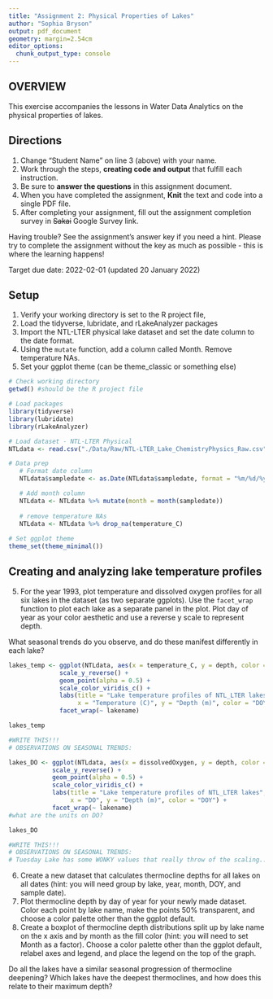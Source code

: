 ```yaml
---
title: "Assignment 2: Physical Properties of Lakes"
author: "Sophia Bryson"
output: pdf_document
geometry: margin=2.54cm
editor_options: 
  chunk_output_type: console
---
```


## OVERVIEW

This exercise accompanies the lessons in Water Data Analytics on the physical properties of lakes. 

## Directions
1. Change "Student Name" on line 3 (above) with your name.
2. Work through the steps, **creating code and output** that fulfill each instruction.
3. Be sure to **answer the questions** in this assignment document.
4. When you have completed the assignment, **Knit** the text and code into a single PDF file.
5. After completing your assignment, fill out the assignment completion survey in ~~Sakai~~ Google Survey link. 

Having trouble? See the assignment's answer key if you need a hint. Please try to complete the assignment without the key as much as possible - this is where the learning happens!

Target due date: 2022-02-01 (updated 20 January 2022)

## Setup

1. Verify your working directory is set to the R project file, 
2. Load the tidyverse, lubridate, and rLakeAnalyzer packages
3. Import the NTL-LTER physical lake dataset and set the date column to the date format. 
4. Using the `mutate` function, add a column called Month. Remove temperature NAs.
5. Set your ggplot theme (can be theme_classic or something else)

```r
# Check working directory
getwd() #should be the R project file

# Load packages
library(tidyverse)
library(lubridate)
library(rLakeAnalyzer)

# Load dataset - NTL-LTER Physical 
NTLdata <- read.csv("./Data/Raw/NTL-LTER_Lake_ChemistryPhysics_Raw.csv")

# Data prep
   # Format date column
   NTLdata$sampledate <- as.Date(NTLdata$sampledate, format = "%m/%d/%y")

   # Add month column
   NTLdata <- NTLdata %>% mutate(month = month(sampledate))
   
   # remove temperature NAs
   NTLdata <- NTLdata %>% drop_na(temperature_C)
   
# Set ggplot theme
theme_set(theme_minimal())

```

## Creating and analyzing lake temperature profiles

5. For the year 1993, plot temperature and dissolved oxygen profiles for all six lakes in the dataset (as two separate ggplots). Use the `facet_wrap` function to plot each lake as a separate panel in the plot. Plot day of year as your color aesthetic and use a reverse y scale to represent depth. 

What seasonal trends do you observe, and do these manifest differently in each lake?

```r
lakes_temp <- ggplot(NTLdata, aes(x = temperature_C, y = depth, color = daynum)) +
              scale_y_reverse() +
              geom_point(alpha = 0.5) + 
              scale_color_viridis_c() + 
              labs(title = "Lake temperature profiles of NTL_LTER lakes",
                   x = "Temperature (C)", y = "Depth (m)", color = "DOY") +
              facet_wrap(~ lakename)

lakes_temp

#WRITE THIS!!!
# OBSERVATIONS ON SEASONAL TRENDS: 
```

```r
lakes_DO <- ggplot(NTLdata, aes(x = dissolvedOxygen, y = depth, color = daynum)) +
            scale_y_reverse() +
            geom_point(alpha = 0.5) + 
            scale_color_viridis_c() + 
            labs(title = "Lake temperature profiles of NTL_LTER lakes",
                 x = "DO", y = "Depth (m)", color = "DOY") +
            facet_wrap(~ lakename)
#what are the units on DO? 

lakes_DO

#WRITE THIS!!!
# OBSERVATIONS ON SEASONAL TRENDS: 
# Tuesday Lake has some WONKY values that really throw of the scaling... Paul Lake also has one.
```

6. Create a new dataset that calculates thermocline depths for all lakes on all dates (hint: you will need group by lake, year, month, DOY, and sample date).
7. Plot thermocline depth by day of year for your newly made dataset. Color each point by lake name, make the points 50% transparent, and choose a color palette other than the ggplot default. 
8. Create a boxplot of thermocline depth distributions split up by lake name on the x axis and by month as the fill color (hint: you will need to set Month as a factor). Choose a color palette other than the ggplot default, relabel axes and legend, and place the legend on the top of the graph.

Do all the lakes have a similar seasonal progression of thermocline deepening? Which lakes have the deepest thermoclines, and how does this relate to their maximum depth? 

```r

```


